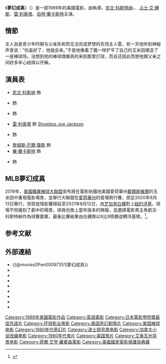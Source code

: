 {{Infobox Film
| name               = 夢幻成真
| original_name      = {{lang|en|Field of Dreams}}
| image              = Field of Dreams poster.jpg
| caption            = 電影海報
| director           = {{link-en|菲爾·艾登·羅賓森|Phil Alden Robinson}}
| producer           = {{lang|en|Lawrence Gordon}}<br/>{{lang|en|Charles Gordon}}
| writer             = 菲爾·艾登·羅賓森
| based_on           = {{lang|en|''Shoeless Joe''}}<br/>由{{lang|en|W.P. Kinsella}}創作
| starring           = [[凯文·科斯特纳|凯文·科斯特纳]]<br/>{{link-en|艾美·麥迪勤|Amy Madigan}}<br/>[[占士·艾·鍾斯|占士·艾·鍾斯]]<br/>[[雷·利奥塔|雷·利奥塔]]<br/>[[伯特·蘭卡斯特|伯特·蘭卡斯特]]
| music              = [[詹姆斯·霍纳|詹姆斯·霍纳]]
| cinematography     = {{lang|en|John Lindley}}
| editing            = {{lang|en|Ian Crafford}}
| production_company = 
| distributor        = [[環球影業|環球影業]]（美國）<br />[[三星电影公司|三星电影公司]]（全球）
| released           = {{film date|1989|4|21}}
| runtime            = 107 分鐘
| country            = {{美國電影產地}}
| language           = [[英語|英語]]
| budget             = 1550萬美元
| gross              = 8440萬美元
}}
《'''夢幻成真'''》（{{lang-en|''Field of Dreams''}}）是一部1989年的美國電影，由{{link-en|菲爾·艾登·羅賓森|Phil Alden Robinson}}執導，[[凯文·科斯特纳|凯文·科斯特纳]]、{{link-en|艾美·麥迪勤|Amy Madigan}}、[[占士·艾·鍾斯|占士·艾·鍾斯]]、[[雷·利奥塔|雷·利奥塔]]、[[伯特·蘭卡斯特|伯特·蘭卡斯特]]主演。

== 情節 ==
主人翁是青少年时期与父亲失和而无法完成梦想的农场主人雷，有一天他听到神秘声音说：“你盖好了，他就会来。”于是他像着了魔一样铲平了自己的玉米田建造了一座棒球场，没想到他的棒球偶像真的来到那里打球，而且还因此而使他跟父亲之间好多年心结得以开解。

== 演員表 ==
*[[凯文·科斯纳|凯文·科斯纳]] 飾 {{lang|en|Ray Kinsella}}
*{{link-en|艾美·麥迪勤|Amy Madigan}} 飾 {{lang|en|Annie Kinsella}}
*{{link-en|蓋比·霍夫曼|Gaby Hoffmann}} 飾 {{lang|en|Karin Kinsella}}
*[[雷·利奥塔|雷·利奥塔]] 飾 [[無鞋喬·傑克森|Shoeless Joe Jackson]]
*{{link-en|提摩西·巴斯菲爾德|Timothy Busfield}} 飾 {{lang|en|Mark}}
*[[詹姆斯·厄爾·瓊斯|詹姆斯·厄爾·瓊斯]] 飾 {{lang|en|Terence Mann}}
*[[畢·蘭卡斯特|畢·蘭卡斯特]] 飾 {{lang|en|Dr. Archibald "Moonlight" Graham}}
*{{link-en|德威爾·布朗|Dwier Brown}} 飾 {{lang|en|John Kinsella}}

== MLB夢幻成真 ==
2019年，[[美國職業棒球大聯盟|美國職業棒球大聯盟]]宣布將在電影拍攝地美國愛荷華州[[戴爾斯維爾_(愛荷華州)|戴爾斯維爾]]的玉米田中重現電影場景，並舉行大聯盟在[[愛荷華州|愛荷華州]]的首場例行賽，原定2020年8月13日舉行，但受疫情影響順延至2021年8月12日，由[[芝加哥白襪|芝加哥白襪]]對上[[紐約洋基|紐約洋基]]，球場不但複刻了劇中的場景，球員也換上當年版本的隊服，並邀請電影男主角凱文·科斯特納作為球賽嘉賓，最後比賽結果由白襪隊以9比8險勝逆轉洋基隊。<ref>{{Cite web |url=https://www.mlb.com/fans/field-of-dreams |title=美國職棒大聯盟介紹網站 |access-date=2021-08-13 |archive-date=2021-08-27 |archive-url=https://web.archive.org/web/20210827202906/https://www.mlb.com/fans/field-of-dreams |dead-url=no }}</ref>。

== 参考文献 ==
{{reflist}}

== 外部連結 ==
*{{@movies|fFen00097351|夢幻成真}}
*{{douban|title=梦幻之地}}
*{{Mtime|11356|梦幻成真}}
*{{Amg movie|17120}}
*{{rotten-tomatoes|field_of_dreams}}
*{{mojo title|fieldofdreams}}
*{{Tcmdb title|19314}}
*{{metacritic film|field-of-dreams}}
*{{imdb title|0097351}}

{{菲爾·艾登·羅賓森}}
{{蓝丝带奖最佳外语片}}
{{DEFAULTSORT:Field of Dreams}}
[[Category:1989年美國電影作品|Category:1989年美國電影作品]]
[[Category:英語電影|Category:英語電影]]
[[Category:日本電影學院獎最佳外語片|Category:日本電影學院獎最佳外語片]]
[[Category:环球影业电影|Category:环球影业电影]]
[[Category:美国奇幻剧情片|Category:美国奇幻剧情片]]
[[Category:美国棒球电影|Category:美国棒球电影]]
[[Category:1980年代奇幻片|Category:1980年代奇幻片]]
[[Category:波士顿背景电影|Category:波士顿背景电影]]
[[Category:加拿大小说改编电影|Category:加拿大小说改编电影]]
[[Category:1980年代鬼片|Category:1980年代鬼片]]
[[Category:美国鬼片|Category:美国鬼片]]
[[Category:艾奥瓦州背景电影|Category:艾奥瓦州背景电影]]
[[Category:菲爾·艾登·羅賓森電影|Category:菲爾·艾登·羅賓森電影]]
[[Category:美國國家電影保護局典藏|Category:美國國家電影保護局典藏]]